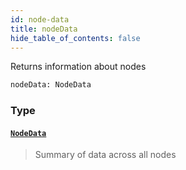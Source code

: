 ```yaml
---
id: node-data
title: nodeData
hide_table_of_contents: false
---
```








Returns information about nodes

```graphql
nodeData: NodeData
```


### Type

#### [`NodeData`](/mainnet/api/graphql/objects/node-data) <Badge class="secondary" text="object"/>
> Summary of data across all nodes
> 





